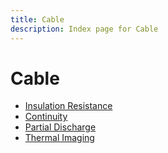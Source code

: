 ```yaml
---
title: Cable
description: Index page for Cable
---
```


# Cable

- [Insulation Resistance](insulation-resistance)
- [Continuity](continuity)
- [Partial Discharge](partial-discharge)
- [Thermal Imaging](thermal-imaging)
